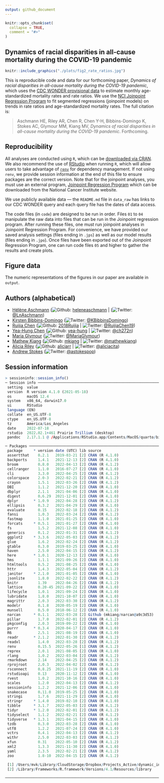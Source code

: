 ```yaml
---
output: github_document
---
```


<!-- README.md is generated from README.Rmd. Please edit that file -->

```r
knitr::opts_chunk$set(
  collapse = TRUE,
  comment = "#>"
)
```

<!-- badges: start -->
<!-- badges: end -->

## Dynamics of racial disparities in all-cause mortality during the COVID-19 pandemic

```r
knitr::include_graphics("./plots/fig2_rate_ratios.jpg")
```


This is reproducible code and data for our forthcoming paper, *Dynamics of racial disparities in all-cause mortality during the COVID-19 pandemic*, which uses the [CDC WONDER provisional data](https://wonder.cdc.gov/mcd.html) to estimate monthly age-standardized mortality rates and rate ratios. We use the [NCI Joinpoint Regression Program](https://surveillance.cancer.gov/joinpoint/) to fit segmented regressions (joinpoint models) on trends in rate ratios and age-standardized mortality rates. The full citation is: 

> Aschmann HE, Riley AR, Chen R, Chen Y-H, Bibbins-Domingo K, Stokes AC, Glymour MM, Kiang MV, *Dynamics of racial disparities in all-cause mortality during the COVID-19 pandemic*. Forthcoming. 

## Reproducibility 

All analyses are conducted using `R`, which can be [downloaded via CRAN](https://cran.r-project.org/). 
We also recommend the use of [RStudio](https://www.rstudio.com/products/rstudio/download/) when running `R`, which will allow users to take advantage of [`renv`](https://rstudio.github.io/renv/index.html) for dependency management. If not using
`renv`, we provide session information at the end of this file to ensure packages are
the correct version. Note that for the joinpoint analyses, you must use an external program, [Joinpoint Regression Program](https://surveillance.cancer.gov/joinpoint/) which can be downloaded from the National Cancer Institute website. 

We use publicly available data — the `README.md` file in `data_raw` has links to our CDC WONDER query and each query file has the dates of data access. 

The code files (in `code`) are designed to be run in order. Files `01` to `04` manipulate the 
raw data into files that can be run in the Joinpoint regression program. After running these files, one must run joinpoint analyses in Joinpoint Regression Program. For convenience, we have provided our saved analysis settings (files ending in `.jps`) as well as our model results (files ending in `.jpo`). Once files have been exported out of the Joinpoint Regression Program, one can run code files `05` and higher to gather the results and create plots. 

## Figure data

The numeric representations of the figures in our paper are available in `output`. 

## Authors (alphabetical)

-   [Hélène Aschmann](https://profiles.ucsf.edu/helene.aschmann) 
    (![Github](http://i.imgur.com/9I6NRUm.png):
    [heleneaschmann](https://github.com/heleneaschmann) \|
    (![Twitter](http://i.imgur.com/wWzX9uB.png): 
    [\@LnAschmann](https://twitter.com/LnAschmann))
-   [Kirsten Bibbins-Domingo](https://profiles.ucsf.edu/kirsten.bibbins-domingo)
    (![Twitter](http://i.imgur.com/wWzX9uB.png):
    [\@KBibbinsDomingo](https://twitter.com/KBibbinsDomingo))
-   [Ruijia Chen](https://profiles.ucsf.edu/ruijia.chen)
    (![Github](http://i.imgur.com/9I6NRUm.png):
    [2018Ruijia](https://github.com/2018Ruijia) \|
    ![Twitter](http://i.imgur.com/wWzX9uB.png):
    [\@RuijiaChen19](https://twitter.com/@RuijiaChen19))
-   [Yea-Hung Chen](https://yea-hung.rbind.io)
    (![Github](http://i.imgur.com/9I6NRUm.png):
    [yea-hung](https://github.com/yea-hung) \|
    ![Twitter](http://i.imgur.com/wWzX9uB.png):
    [\@ch272n](https://twitter.com/ch272n))
-   [Maria Glymour](https://profiles.ucsf.edu/maria.glymour)
    (![Twitter](http://i.imgur.com/wWzX9uB.png):
    [\@MariaGlymour](https://twitter.com/MariaGlymour))
-   [Mathew Kiang](https://mathewkiang.com) 
    (![Github](http://i.imgur.com/9I6NRUm.png): 
    [mkiang](https://github.com/mkiang) \| 
    ![Twitter](http://i.imgur.com/wWzX9uB.png): 
    [\@mathewkiang](https://twitter.com/mathewkiang))
-   [Alicia Riley](http://www.arriley.com)
    (![Github](http://i.imgur.com/9I6NRUm.png): 
    [aliciarr](https://github.com/aliciarr) \| 
    ![Twitter](http://i.imgur.com/wWzX9uB.png): 
    [\@aliciacita](https://twitter.com/aliciacita))
-   [Andrew Stokes](https://www.bu.edu/sph/profile/andrew-stokes/) 
    (![Twitter](http://i.imgur.com/wWzX9uB.png): 
    [\@astokespop](https://twitter.com/astokespop))


## Session information
```r
> sessioninfo::session_info()
─ Session info ─────────────────────────────────────────────────────────
 setting  value
 version  R version 4.1.0 (2021-05-18)
 os       macOS 12.4
 system   x86_64, darwin17.0
 ui       RStudio
 language (EN)
 collate  en_US.UTF-8
 ctype    en_US.UTF-8
 tz       America/Los_Angeles
 date     2022-07-18
 rstudio  2022.02.1+461 Prairie Trillium (desktop)
 pandoc   2.17.1.1 @ /Applications/RStudio.app/Contents/MacOS/quarto/bin/ (via rmarkdown)

─ Packages ─────────────────────────────────────────────────────────────
 package     * version date (UTC) lib source
 assertthat    0.2.1   2019-03-21 [2] CRAN (R 4.1.0)
 backports     1.4.1   2021-12-13 [2] CRAN (R 4.1.0)
 broom         0.8.0   2022-04-13 [2] CRAN (R 4.1.2)
 cellranger    1.1.0   2016-07-27 [2] CRAN (R 4.1.0)
 cli           3.3.0   2022-04-25 [2] CRAN (R 4.1.2)
 colorspace    2.0-3   2022-02-21 [2] CRAN (R 4.1.2)
 crayon        1.5.1   2022-03-26 [2] CRAN (R 4.1.2)
 DBI           1.1.2   2021-12-20 [2] CRAN (R 4.1.0)
 dbplyr        2.1.1   2021-04-06 [2] CRAN (R 4.1.0)
 digest        0.6.29  2021-12-01 [2] CRAN (R 4.1.0)
 dplyr       * 1.0.9   2022-04-28 [2] CRAN (R 4.1.2)
 ellipsis      0.3.2   2021-04-29 [2] CRAN (R 4.1.0)
 evaluate      0.15    2022-02-18 [2] CRAN (R 4.1.2)
 fansi         1.0.3   2022-03-24 [2] CRAN (R 4.1.2)
 fastmap       1.1.0   2021-01-25 [2] CRAN (R 4.1.0)
 forcats     * 0.5.1   2021-01-27 [2] CRAN (R 4.1.0)
 fs            1.5.2   2021-12-08 [2] CRAN (R 4.1.0)
 generics      0.1.2   2022-01-31 [2] CRAN (R 4.1.2)
 ggplot2     * 3.3.6   2022-05-03 [2] CRAN (R 4.1.2)
 glue          1.6.2   2022-02-24 [2] CRAN (R 4.1.2)
 gtable        0.3.0   2019-03-25 [2] CRAN (R 4.1.0)
 haven         2.5.0   2022-04-15 [2] CRAN (R 4.1.2)
 here        * 1.0.1   2020-12-13 [2] CRAN (R 4.1.0)
 hms           1.1.1   2021-09-26 [2] CRAN (R 4.1.0)
 htmltools     0.5.2   2021-08-25 [2] CRAN (R 4.1.0)
 httr          1.4.3   2022-05-04 [2] CRAN (R 4.1.2)
 janitor     * 2.1.0   2021-01-05 [2] CRAN (R 4.1.0)
 jsonlite      1.8.0   2022-02-22 [2] CRAN (R 4.1.2)
 knitr         1.39    2022-04-26 [2] CRAN (R 4.1.2)
 lattice       0.20-45 2021-09-22 [2] CRAN (R 4.1.0)
 lifecycle     1.0.1   2021-09-24 [2] CRAN (R 4.1.0)
 lubridate     1.8.0   2021-10-07 [2] CRAN (R 4.1.0)
 magrittr      2.0.3   2022-03-30 [2] CRAN (R 4.1.2)
 modelr        0.1.8   2020-05-19 [2] CRAN (R 4.1.0)
 munsell       0.5.0   2018-06-12 [2] CRAN (R 4.1.0)
 narcan      * 0.1.1   2022-03-28 [2] Github (mkiang/narcan@a9c3d53)
 pillar        1.7.0   2022-02-01 [2] CRAN (R 4.1.2)
 pkgconfig     2.0.3   2019-09-22 [2] CRAN (R 4.1.0)
 purrr       * 0.3.4   2020-04-17 [2] CRAN (R 4.1.0)
 R6            2.5.1   2021-08-19 [2] CRAN (R 4.1.0)
 readr       * 2.1.2   2022-01-30 [2] CRAN (R 4.1.2)
 readxl        1.4.0   2022-03-28 [2] CRAN (R 4.1.2)
 renv          0.15.5  2022-05-26 [1] CRAN (R 4.1.2)
 reprex        2.0.1   2021-08-05 [2] CRAN (R 4.1.0)
 rlang         1.0.2   2022-03-04 [2] CRAN (R 4.1.2)
 rmarkdown     2.14    2022-04-25 [2] CRAN (R 4.1.2)
 rprojroot     2.0.3   2022-04-02 [2] CRAN (R 4.1.2)
 rsconnect     0.8.25  2021-11-19 [2] CRAN (R 4.1.0)
 rstudioapi    0.13    2020-11-12 [2] CRAN (R 4.1.0)
 rvest         1.0.2   2021-10-16 [2] CRAN (R 4.1.0)
 scales        1.2.0   2022-04-13 [2] CRAN (R 4.1.2)
 sessioninfo   1.2.2   2021-12-06 [2] CRAN (R 4.1.0)
 snakecase     0.11.0  2019-05-25 [2] CRAN (R 4.1.0)
 stringi       1.7.6   2021-11-29 [2] CRAN (R 4.1.0)
 stringr     * 1.4.0   2019-02-10 [2] CRAN (R 4.1.0)
 tibble      * 3.1.7   2022-05-03 [2] CRAN (R 4.1.2)
 tidyr       * 1.2.0   2022-02-01 [2] CRAN (R 4.1.2)
 tidyselect    1.1.2   2022-02-21 [2] CRAN (R 4.1.2)
 tidyverse   * 1.3.1   2021-04-15 [2] CRAN (R 4.1.0)
 tzdb          0.3.0   2022-03-28 [2] CRAN (R 4.1.0)
 utf8          1.2.2   2021-07-24 [2] CRAN (R 4.1.0)
 vctrs         0.4.1   2022-04-13 [2] CRAN (R 4.1.2)
 withr         2.5.0   2022-03-03 [2] CRAN (R 4.1.2)
 xfun          0.31    2022-05-10 [2] CRAN (R 4.1.2)
 xml2          1.3.3   2021-11-30 [2] CRAN (R 4.1.0)
 yaml          2.3.5   2022-02-21 [2] CRAN (R 4.1.2)
 zoo           1.8-10  2022-04-15 [2] CRAN (R 4.1.2)

 [1] /Users/mvk/Library/CloudStorage/Dropbox/Projects_Active/dynamic_inequality/renv/library/R-4.1/x86_64-apple-darwin17.0
 [2] /Library/Frameworks/R.framework/Versions/4.1/Resources/library

────────────────────────────────────────────────────────────────────────
```
